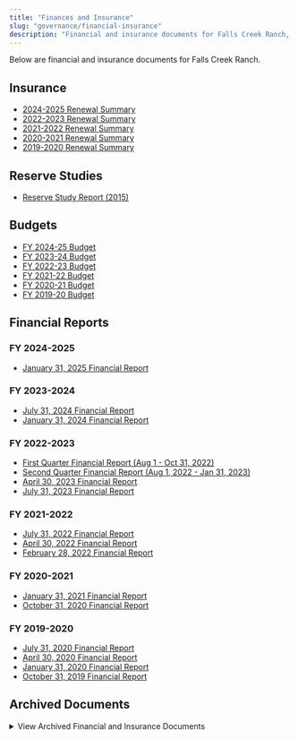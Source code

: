 ```yaml
---
title: "Finances and Insurance"
slug: "governance/financial-insurance"
description: "Financial and insurance documents for Falls Creek Ranch, including budgets, financial reports, and insurance summaries."
---
```


Below are financial and insurance documents for Falls Creek Ranch.

## Insurance

- [2024-2025 Renewal Summary](/uploads/documents/financial/2024_insurance_summary.pdf)
- [2022-2023 Renewal Summary](/uploads/2022/08/FCRA-Insurance-Summary-2022-23.pdf)
- [2021-2022 Renewal Summary](/uploads/2021/08/FCR-SF-Policy-break-down-20211.pdf)
- [2020-2021 Renewal Summary](/uploads/2016/02/Website-Summary-for-2020-2021.docx)
- [2019-2020 Renewal Summary](/uploads/2016/02/Website-Summary-for-2019-2020.pdf)

## Reserve Studies

- [Reserve Study Report (2015)](/uploads/2016/02/Reserve-Study-Report-2-18-15.pdf)

## Budgets

- [FY 2024-25 Budget](/uploads/documents/financial/fcr_fy_2024_2025_approved_budget.pdf)
- [FY 2023-24 Budget](/uploads/documents/financial/fcr_fy_2023_2024_approved_budget.pdf)
- [FY 2022-23 Budget](/uploads/2022/07/FCR-Final-Budget-FY-2022-23.pdf)
- [FY 2021-22 Budget](/uploads/2021/08/FCR-FY-2022-Approved-Budget-.xlsx)
- [FY 2020-21 Budget](/uploads/2016/02/FCR-FY-2021-Budget-6-7-20-FINAL.xlsx)
- [FY 2019-20 Budget](/uploads/2016/02/FCR-FY2020-Budget-Revised-2-13-20.xlsx)

## Financial Reports

### FY 2024-2025

- [January 31, 2025 Financial Report](/uploads/documents/financial/2025_01_31_financial_report.pdf)

### FY 2023-2024

- [July 31, 2024 Financial Report](/uploads/documents/financial/2024_07_31_financial_report.pdf)
- [January 31, 2024 Financial Report](/uploads/documents/financial/2024_01_31_financial_report.pdf)

### FY 2022-2023

- [First Quarter Financial Report (Aug 1 - Oct 31, 2022)](/uploads/2023/02/First-Quarter-Financial-Report-Aug1-Oct31-2022.pdf)
- [Second Quarter Financial Report (Aug 1, 2022 - Jan 31, 2023)](/uploads/documents/financial/fcr_second_quarter_financial_report_2022_08_01_to_2023_01_31.pdf)
- [April 30, 2023 Financial Report](/uploads/documents/financial/fcr_financial_statements_2023_04_30.pdf)
- [July 31, 2023 Financial Report](/uploads/documents/financial/2023_07_31_financial_report.pdf)

### FY 2021-2022

- [July 31, 2022 Financial Report](/uploads/2022/12/FY-2021-2022-Year-End-Financial-Report-11-23-22.pdf)
- [April 30, 2022 Financial Report](/uploads/2022/05/Final-April-30-2022-Financial-Rept.pdf)
- [February 28, 2022 Financial Report](/uploads/2022/03/FCR-Financial-Report-02-2022.pdf)

### FY 2020-2021

- [January 31, 2021 Financial Report](/uploads/2021/05/Falls-Creek-Ranch-Financials-2021-01-31.pdf)
- [October 31, 2020 Financial Report](/uploads/2016/02/October-2020-Financials.pdf)

### FY 2019-2020

- [July 31, 2020 Financial Report](/uploads/2021/05/Falls-Creek-Ranch-Financial-Statements-FYE-2020-07-31.pdf)
- [April 30, 2020 Financial Report](/uploads/2016/02/April-2020-Financials.pdf)
- [January 31, 2020 Financial Report](/uploads/2016/02/January-2020-Financials.pdf)
- [October 31, 2019 Financial Report](/uploads/2016/02/October-2019-Financials.pdf)

## Archived Documents

<details>
<summary>View Archived Financial and Insurance Documents</summary>

### Archived Insurance

- [2018-2019 Renewal Summary](/uploads/2016/02/2018-2019-Renewal-Summary.pdf)
- [2017-2018 Renewal Summary](/uploads/2016/02/2017-2018-Renewal-Summary.pdf)
- [2016-2017 Renewal Summary](/uploads/2016/02/2016-2017-Renewal-Summary.pdf)

### Archived Budgets

- [FY 2018-19 Budget](/uploads/2016/02/FCR-Actual-FY18_Budget-FY19.pdf)
- [FY 2017-18 Budget](/uploads/2016/02/2017-18-Budget-Final-5-26-17.pdf)
- [FY 2016-17 Budget](/uploads/2016/02/2016-17-Budget-Final-Approved-at-7-9-16-Annual-Meeting.pdf)
- [FY 2015-16 Budget (Updated)](/uploads/2016/02/2015_FCR_Annual_Budget_Updated.xls)
- [FY 2015-16 Budget (Original)](/uploads/2016/02/FCR-Annual-Budget-2015-16-final-members-packet-version.xls)
- [FY 2014-2015 Budget](/uploads/2016/02/2014-2015-FCR_Annual_Budget_Final.xls)

### Archived Financial Reports

#### FY 2018-2019

- [July 2019 Year-End](/uploads/2016/02/July-2019-FYE-Reports.pdf)
- [April 30, 2019](/uploads/2016/02/April-2019-Financials.pdf)
- [January 31, 2019](/uploads/2016/02/January-2019-Financials.pdf)
- [October 31, 2018](/uploads/2016/02/October-2018-Financials.pdf)

#### FY 2017-2018

- [July 2018 Year-End](/uploads/2016/02/July-2018-FYE-Reports.pdf)
- [April 30, 2018](/uploads/2016/02/April-2018-Financials.pdf)
- [January 31, 2018](/uploads/2016/02/January-2018-Financials.pdf)
- [October 31, 2017](/uploads/2016/02/October-2017-Financials.pdf)

#### FY 2016-2017

- [July 2017 Year-End](/uploads/2016/02/July-2017-FYE-Reports.pdf)
- [April 30, 2017](/uploads/2016/02/April-30-2017-Financial-Report1.pdf)
- [January 31, 2017](/uploads/2016/02/January-31-2017-Financial-Report.pdf)
- [October 31, 2016](/uploads/2016/02/October-31-2016.pdf)

#### FY 2015-2016

- [July 31, 2016 Year-End](/uploads/2016/02/July-31-2016-Fiscal-Year-End-CPA-Reviewed-Financial-Statements.pdf)
- [April 30, 2016](/uploads/2016/02/April-30-2016-Quarterly-Financial-Report.pdf)
- [January 31, 2016](/uploads/2016/02/January-31-2016-Financial-Report.pdf)
- [October 31, 2015](/uploads/2016/02/October-31-2015.pdf)

#### FY 2014-2015

- [July 31, 2015 Year-End](/uploads/2016/02/July-31-2015-Fiscal-Year-End.pdf)
- [April 30, 2015](/uploads/2016/02/April-30-2015.pdf)
- [January 31, 2015](/uploads/2016/02/January-31-2015-.pdf)
- [October 31, 2014](/uploads/2016/02/October-31-2014.pdf)

#### FY 2013-2014

- [July 31, 2014 Year-End](/uploads/2016/02/July-31-2014-Fiscal-Year-End.pdf)
- [April 30, 2014](/uploads/2016/02/April-30-2014.pdf)
- [January 31, 2014](/uploads/2016/02/January-31-2014.pdf)

</details>



